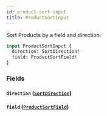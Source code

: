 ```yaml
---
id: product-sort-input
title: ProductSortInput
---
```



Sort Products by a field and direction.


```graphql
input ProductSortInput {
  direction: SortDirection!
  field: ProductSortField!
}
```


### Fields

#### `direction` ([`SortDirection`](/developers/demandhq-apis/storefront-api/graphql/reference/enums/sort-direction))




#### `field` ([`ProductSortField`](/developers/demandhq-apis/storefront-api/graphql/reference/enums/product-sort-field))







